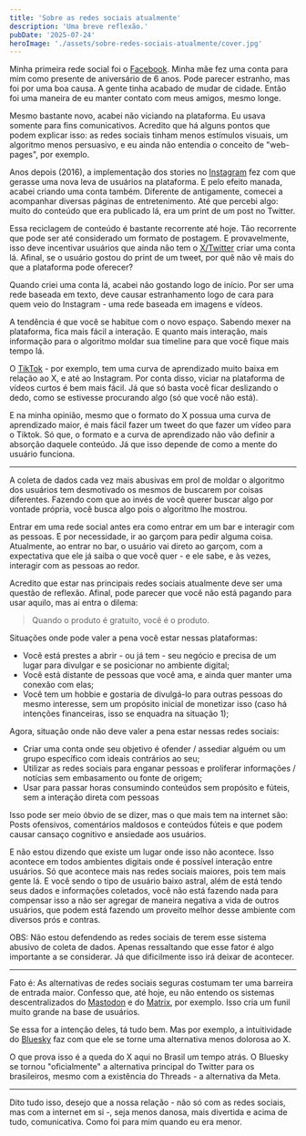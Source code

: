 ```yaml
---
title: 'Sobre as redes sociais atualmente'
description: 'Uma breve reflexão.'
pubDate: '2025-07-24'
heroImage: './assets/sobre-redes-sociais-atualmente/cover.jpg'
---
```


Minha primeira rede social foi o [Facebook](https://www.facebook.com/). Minha mãe fez uma conta para mim como presente de aniversário de 6 anos. Pode parecer estranho, mas foi por uma boa causa. A gente tinha acabado de mudar de cidade. Então foi uma maneira de eu manter contato com meus amigos, mesmo longe.

Mesmo bastante novo, acabei não viciando na plataforma. Eu usava somente para fins comunicativos. Acredito que há alguns pontos que podem explicar isso: as redes sociais tinham menos estímulos visuais, um algoritmo menos persuasivo, e eu ainda não entendia o conceito de "web-pages", por exemplo.

Anos depois (2016), a implementação dos stories no [Instagram](https://www.instagram.com/) fez com que gerasse uma nova leva de usuários na plataforma. E pelo efeito manada, acabei criando uma conta também. Diferente de antigamente, comecei a acompanhar diversas páginas de entretenimento. Até que percebi algo: muito do conteúdo que era publicado lá, era um print de um post no Twitter.

Essa reciclagem de conteúdo é bastante recorrente até hoje. Tão recorrente que pode ser até considerado um formato de postagem. E provavelmente, isso deve incentivar usuários que ainda não tem o [X/Twitter](https://www.x.com/) criar uma conta lá. Afinal, se o usuário gostou do print de um tweet, por quê não vê mais do que a plataforma pode oferecer?

Quando criei uma conta lá, acabei não gostando logo de início. Por ser uma rede baseada em texto, deve causar estranhamento logo de cara para quem veio do Instagram - uma rede baseada em imagens e vídeos.

A tendência é que você se habitue com o novo espaço. Sabendo mexer na plataforma, fica mais fácil a interação. E quanto mais interação, mais informação para o algoritmo moldar sua timeline para que você fique mais tempo lá.

O [TikTok](https://tiktok.com/) - por exemplo, tem uma curva de aprendizado muito baixa em relação ao X, e até ao Instagram. Por conta disso, viciar na plataforma de vídeos curtos é bem mais fácil. Já que só basta você ficar deslizando o dedo, como se estivesse procurando algo (só que você não está).

E na minha opinião, mesmo que o formato do X possua uma curva de aprendizado maior, é mais fácil fazer um tweet do que fazer um vídeo para o Tiktok. Só que, o formato e a curva de aprendizado não vão definir a absorção daquele conteúdo. Já que isso depende de como a mente do usuário funciona.

---

A coleta de dados cada vez mais abusivas em prol de moldar o algoritmo dos usuários tem desmotivado os mesmos de buscarem por coisas diferentes. Fazendo com que ao invés de você querer buscar algo por vontade própria, você busca algo pois o algoritmo lhe mostrou.

Entrar em uma rede social antes era como entrar em um bar e interagir com as pessoas. E por necessidade, ir ao garçom para pedir alguma coisa. Atualmente, ao entrar no bar, o usuário vai direto ao garçom, com a expectativa que ele já saiba o que você quer - e ele sabe, e às vezes, interagir com as pessoas ao redor.

Acredito que estar nas principais redes sociais atualmente deve ser uma questão de reflexão. Afinal, pode parecer que você não está pagando para usar aquilo, mas ai entra o dilema:

> Quando o produto é gratuito, você é o produto.

Situações onde pode valer a pena você estar nessas plataformas:
- Você está prestes a abrir - ou já tem - seu negócio e precisa de um lugar para divulgar e se posicionar no ambiente digital;
- Você está distante de pessoas que você ama, e ainda quer manter uma conexão com elas;
- Você tem um hobbie e gostaria de divulgá-lo para outras pessoas do mesmo interesse, sem um propósito inicial de monetizar isso (caso há intenções financeiras, isso se enquadra na situação 1);

Agora, situação onde não deve valer a pena estar nessas redes sociais:
- Criar uma conta onde seu objetivo é ofender / assediar alguém ou um grupo específico com ideais contrários ao seu;
- Utilizar as redes sociais para enganar pessoas e proliferar informações / notícias sem embasamento ou fonte de origem;
- Usar para passar horas consumindo conteúdos sem propósito e fúteis, sem a interação direta com pessoas

Isso pode ser meio óbvio de se dizer, mas o que mais tem na internet são: Posts ofensivos, comentários maldosos e conteúdos fúteis e que podem causar cansaço cognitivo e ansiedade aos usuários.

E não estou dizendo que existe um lugar onde isso não acontece. Isso acontece em todos ambientes digitais onde é possível interação entre usuários. Só que acontece mais nas redes sociais maiores, pois tem mais gente lá. E você sendo o tipo de usuário baixo astral, além de está tendo seus dados e informações coletados, você não está fazendo nada para compensar isso a não ser agregar de maneira negativa a vida de outros usuários, que podem está fazendo um proveito melhor desse ambiente com diversos prós e contras.

OBS: Não estou defendendo as redes sociais de terem esse sistema abusivo de coleta de dados. Apenas ressaltando que esse fator é algo importante a se considerar. Já que dificilmente isso irá deixar de acontecer.

---

Fato é: As alternativas de redes sociais seguras costumam ter uma barreira de entrada maior. Confesso que, até hoje, eu não entendo os sistemas descentralizados do [Mastodon](https://joinmastodon.org/pt-BR) e do [Matrix](https://matrix.org/), por exemplo. Isso cria um funil muito grande na base de usuários.

Se essa for a intenção deles, tá tudo bem. Mas por exemplo, a intuitividade do [Bluesky](https://bsky.app/) faz com que ele se torne uma alternativa menos dolorosa ao X.

O que prova isso é a queda do X aqui no Brasil um tempo atrás. O Bluesky se tornou "oficialmente" a alternativa principal do Twitter para os brasileiros, mesmo com a existência do Threads - a alternativa da Meta.

---

Dito tudo isso, desejo que a nossa relação - não só com as redes sociais, mas com a internet em si -, seja menos danosa, mais divertida e acima de tudo, comunicativa. Como foi para mim quando eu era menor.